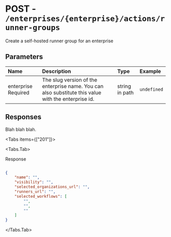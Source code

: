 
# POST - `/enterprises/{enterprise}/actions/runner-groups`

Create a self-hosted runner group for an enterprise

## Parameters

| Name | Description | Type | Example |
| :---- | :---- | :---- | :---- |
| enterprise <span class="bg-blue-100 text-blue-800 text-xs font-medium me-2 px-2.5 py-0.5 rounded dark:bg-blue-900 dark:text-blue-300">Required</span> | The slug version of the enterprise name. You can also substitute this value with the enterprise id. | string in path | `undefined` |

## Responses

Blah blah blah.

<Tabs items={["201"]}>

<Tabs.Tab>

Response

```json

{
    "name": "",
    "visibility": "",
    "selected_organizations_url": "",
    "runners_url": "",
    "selected_workflows": [
        "",
        "",
        ""
    ]
}

```

</Tabs.Tab>

</Tabs>